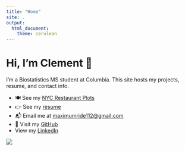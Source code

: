 ```yaml
---
title: "Home"
site: .
output:
  html_document:
    theme: cerulean
---
```


# Hi, I’m Clement 👋

I’m a Biostatistics MS student at Columbia. This site hosts my projects, resume, and contact info.


- 🍽️ See my [NYC Restaurant Plots](rest_inspec_dashboard.html)
- 👉 See my [resume](resume.html)
- 📬 Email me at [maximumride112@gmail.com](mailto:maximumride112@gmail.com)
- 🐙 Visit my [GitHub](https://github.com/clementiaboo)
- View my [LinkedIn](https://www.linkedin.com/in/clement-li-881696a4/)

![](https://shortpixel.com/blog/wp-content/uploads/2023/12/nyan-cat.gif)
